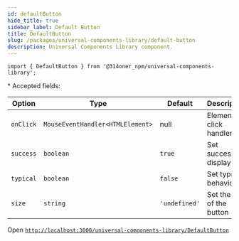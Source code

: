```yaml
---
id: defaultButton
hide_title: true
sidebar_label: Default Button
title: DefaultButton
slug: /packages/universal-components-library/default-button
description: Universal Components Library component.
---
```


```
import { DefaultButton } from '@314oner_npm/universal-components-library';
```

\* Accepted fields:

| Option    | Type                             | Default       | Description                |
| --------- | -------------------------------- | ------------- | -------------------------- |
| `onClick` | `MouseEventHandler<HTMLElement>` | null          | Element click handler      |
| `success` | `boolean`                        | `true`        | Set success display        |
| `typical` | `boolean`                        | `false`       | Set typical behavior       |
| `size`    | `string`                         | `'undefined'` | Set the size of the button |

Open [`http://localhost:3000/universal-components-library/DefaultButton`](http://localhost:3000/universal-components-library/DefaultButton)
